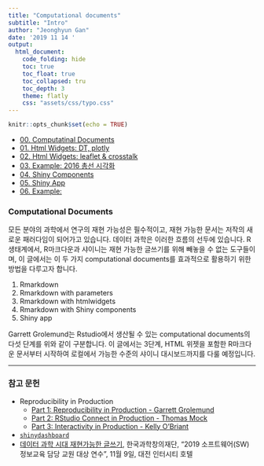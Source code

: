```yaml
---
title: "Computational documents"
subtitle: "Intro"
author: "Jeonghyun Gan"
date: '2019 11 14 '
output: 
  html_document:
    code_folding: hide
    toc: true
    toc_float: true
    toc_collapsed: tru
    toc_depth: 3
    theme: flatly
    css: "assets/css/typo.css"
---
```


```r
knitr::opts_chunk$set(echo = TRUE)
```

- [00. Computatinal Documents](https://jhgan00.github.io/computational_docs/index.html)
- [01. Html Widgets: DT, plotly](https://jhgan00.github.io/computational_docs/widgets1.html)
- [02. Html Widgets: leaflet & crosstalk](https://jhgan00.github.io/computational_docs/widgets2.html)
- [03. Example: 2016 총선 시각화](https://jhgan00.github.io/computational_docs/election2016.html)
- [04. Shiny Components](https://jhgan00.shinyapps.io/shiny_comp/)
- [05. Shiny App](https://jhgan00.github.io/computational_docs/shiny_app.html)
- [06. Example: ]()

### Computational Documents

모든 분야의 과학에서 연구의 재현 가능성은 필수적이고, 재현 가능한 문서는 저작의 새로운 패러다임이 되어가고 있습니다. 데이터 과학은 이러한 흐름의 선두에 있습니다. R 생태계에서, R마크다운과 샤이니는 재현 가능한 글쓰기를 위해 빼놓을 수 없는 도구들이며, 이 글에서는 이 두 가지 computational documents를 효과적으로 활용하기 위한 방법을 다루고자 합니다. 

1. Rmarkdown
2. Rmarkdown with parameters
3. Rmarkdown with htmlwidgets
4. Rmarkdown with Shiny components
5. Shiny app

Garrett Grolemund는 Rstudio에서 생산될 수 있는 computational documents의 다섯 단계를 위와 같이 구분합니다. 이 글에서는 3단계, HTML 위젯을 포함한 R마크다운 문서부터 시작하여 로컬에서 가능한 수준의 샤이니 대시보드까지를 다룰 예정입니다.

---


### 참고 문헌

- Reproducibility in Production
    - [Part 1: Reproducibility in Production - Garrett Grolemund](https://resources.rstudio.com/webinars/reproducibility-in-production)
    - [Part 2: RStudio Connect in Production - Thomas Mock](https://resources.rstudio.com/webinars/rstudio-connect-in-production)
    - [Part 3: Interactivity in Production - Kelly O’Briant](http://pages.rstudio.net/InteractivityinProduction_WebinarRegistration.html)
- [`shinydashboard`](https://rstudio.github.io/shinydashboard/)
- [데이터 과학 시대 재현가능한 글쓰기](https://statkclee.github.io/ds-authoring/ds-kofac-writing.html#/), 한국과학창의재단, "2019 소프트웨어(SW) 정보교육 담당 교원 대상 연수", 11월 9일, 대전 인터시티 호텔